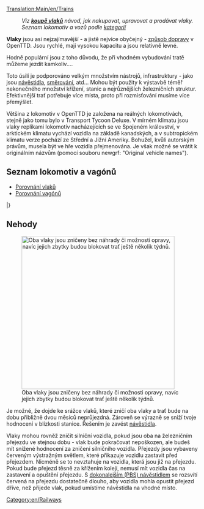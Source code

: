 {{překlad/Cs
|origin= Trains
|from  = en
|to    = cs
|Percentage = 80
}}[[Translation:Main/en/Trains]]{{en/-}}{{cs/Obsah}}
:''Viz '''[[Main/en/Buying trains|koupě vlaků]]''' návod, jak nakupovat, upravovat a prodávat vlaky.''
:''Seznam lokomotiv a vozů podle [[Category/en/Trains|kategorií]]''

'''Vlaky''' jsou asi nejzajímavější - a jistě nejvíce obyčejný - [[Main/en/Vehicles| způsob dopravy]] v OpenTTD. Jsou rychlé, mají vysokou kapacitu a jsou relativně levné.

Hodně populární jsou z toho důvodu, že při vhodném vybudování tratě můžeme jezdit kamkoliv....

Toto úsilí je podporováno velkým množstvím nástrojů, infrastruktury - jako jsou [[Main/cs/Signály|návěstidla]], [[Main/cs/Směrování|směrování]], atd...  Mohou být použity k výstavbě téměř nekonečného množství křížení, stanic a nejrůznějších železničních struktur. Efektivnější trať potřebuje více místa, proto při rozmisťování musíme více přemýšlet.

Většina z lokomotiv v OpenTTD je založena na reálných lokomotivách, stejně jako tomu bylo v Transport Tycoon Deluxe. V mírném klimatu jsou vlaky replikami lokomotiv nacházejících se ve Spojeném království, v arktickém klimatu vychází vozidla na základě kanadských, a v subtropickém klimatu verze pochází ze Střední a Jižní Ameriky. Bohužel, kvůli autorským právům, musela být ve  hře vozidla přejmenována. Je však možné se vrátit k originálním názvům (pomocí souboru newgrf: "Original vehicle names").

==Seznam lokomotiv a vagónů==

* [[Main/en/Train Comparison|Porovnání vlaků]]
* [[Main/en/Carriages Comparison|Porovnání vagónů]]

{{Template:VehicleTable/Start}}
{{Template:VehicleTable/Header|Parní}}
{{Template:VehicleTable/Row
|
*[[File:en/Kirbypaultank.png|Kirby Paul Tank Engine]] [[Main/en/Kirby Paul Tank]]
*[[File:en/Chaneyjubilee.png|Chaney "Jubilee" Engine]] [[Main/en/Chaney "Jubilee"]]
*[[File:en/Ginzua4.png|Ginzu "A4" Engine]] [[Main/en/Ginzu "A4"]]
*[[File:en/Sh8p.png|SH "8P" Engine]] [[Main/en/SH "8P"]]
|
*[[File:en/Wills280.png|Wills 2-8-0 Engine]] [[Main/en/Wills 2-8-0]]
|
*[[File:en/Wills280.png|Wills 2-8-0 Engine]] [[Main/en/Wills 2-8-0]]
|
*[[File:en/Powernautchoochoo.png|Ploddyphut Choo-Choo Engine]] [[Main/en/Ploddyphut Choo-Choo]]
*[[File:en/Ploddyphutchoochoo.png|Powernaut Choo-Choo Engine]] [[Main/en/Powernaut Choo-Choo]]
*[[File:en/Mightymoverchoochoo.png|Might Mover Choo-Choo Engine]] [[Main/en/Mightymover Choo-Choo]]
}}
{{Template:VehicleTable/Header|Dieselové}}
{{Template:VehicleTable/Row
|
*[[File:en/Manleymoreldmu.png|Manley-Morel DMU Engine]] [[Main/en/Manley-Morel DMU]]
*[[File:en/Shhendry25.png|SH/Hendry "25" Engine]] [[Main/en/SH/Hendry "25"]]
*[[File:en/Floss47.png|Floss "47" Engine]] [[Main/en/Floss "47"]]
*[[File:en/Uu37.png|UU "37" Engine]] [[Main/en/UU "37"]]
*[[File:en/Sh125.png|SH "125" Engine]] [[Main/en/SH "125"]]
*[[File:en/Dash.png|"Dash" Engine]] [[Main/en/Dash|"Dash"]]
|
*[[File:en/Mjs250.png|MJS 250 Engine]] [[Main/en/MJS250]]
*[[File:en/Kelling3100.png|Kelling 3100 Engine]] [[Main/en/Kelling 3100]]
*[[File:en/Cs4000.png|CS4000 Engine]] [[Main/en/CS4000]]
*[[File:en/Cs2400.png|CS2400 Engine]] [[Main/en/CS2400]]
*[[File:en/Mjs1000.png|MJS 1000 Engine]] [[Main/en/MJS 1000]]
*[[File:en/Centennial.png|Centennial Engine]] [[Main/en/Centennial]]
*[[File:en/Turnerturbo.png|Turner Turbo]] [[Main/en/Turner Turbo]]
|
*[[File:en/Mjs250.png|MJS 250 Engine]] [[Main/en/MJS250]]
*[[File:en/Kelling3100.png|Kelling 3100 Engine]] [[Main/en/Kelling 3100]]
*[[File:en/Cs4000.png|CS4000 Engine]] [[Main/en/CS4000]]
*[[File:en/Cs2400.png|CS2400 Engine]] [[Main/en/CS2400]]
*[[File:en/Mjs1000.png|MJS 1000 Engine]] [[Main/en/MJS 1000]]
*[[File:en/Centennial.png|Centennial Engine]] [[Main/en/Centennial]]
*[[File:en/Turnerturbo.png|Turner Turbo]] [[Main/en/Turner Turbo]]
|
*[[File:en/Ploddyphutdiesel.png|Ploddyphut Diesel]] [[Main/en/Ploddyphut Diesel]]
*[[File:en/Powernautdiesel.png|Powernaut Diesel]] [[Main/en/Powernaut Diesel]]
}}
{{Template:VehicleTable/Header|Elektrické}}
{{Template:VehicleTable/Row
|
*[[File:en/Sh30.png|SH "30" Engine]] [[Main/en/SH "30"]]
*[[File:en/Sh40.png|SH "40" Engine]] [[Main/en/SH "40"]]
*[[File:en/Tim.png|"T.I.M" Engine]] [[Main/en/T.I.M|"T.I.M."]]
*[[File:en/Asiastar.png|"Asiastar" Engine]] [[Main/en/AsiaStar|"AsiaStar"]]
|
None
|
None
|
None
}}
{{Template:VehicleTable/Header|Monorail}}
{{Template:VehicleTable/Row
|
*[[File:en/X2001.png|X2001 Monorail Engine]] [[Main/en/X2001|'X2001']]
*[[File:en/Millenniumz1.png|Milennium 'Z1' Monorail Engine]] [[Main/en/Millennium Z1|'Millennium Z1']]
|
*[[File:en/X2001.png|X2001 Monorail Engine]] [[Main/en/X2001|'X2001']]
*[[File:en/Millenniumz1.png|Milennium 'Z1' Monorail Engine]] [[Main/en/Millennium Z1|'Millennium Z1']]
|
*[[File:en/X2001.png|X2001 Monorail Engine]] [[Main/en/X2001|'X2001']]
*[[File:en/Millenniumz1.png|Milennium 'Z1' Monorail Engine]] [[Main/en/Millennium Z1|'Millennium Z1']]
|
*[[File:en/Wizzowowz99.png|Wizzowow 'Z99' Monorail Engine]] [[Main/en/Wizzowow Z99]]
}}
{{Template:VehicleTable/Header|MagLev}}
{{Template:VehicleTable/Row
|
*[[File:en/Lev1leviathan.png|MagLev Engine 1: Leviathan]] [[Main/en/Lev1 'Leviathan']]
*[[File:en/Lev2cyclops.png|MagLev Engine 2: Cyclops]] [[Main/en/Lev2 'Cyclops']]
*[[File:en/Lev3pegasus.png|MagLev Engine 3: Pegasus]] [[Main/en/Lev3 'Pegasus']]
*[[File:en/Lev4chimaerarhead.png|MagLev Engine 4: Chimaera (front)]] [[Main/en/Lev4 'Chimaera']]
|
*[[File:en/Lev1leviathan.png|MagLev Engine 1: Leviathan]] [[Main/en/Lev1 'Leviathan']]
*[[File:en/Lev2cyclops.png|MagLev Engine 2: Cyclops]] [[Main/en/Lev2 'Cyclops']]
*[[File:en/Lev3pegasus.png|MagLev Engine 3: Pegasus]] [[Main/en/Lev3 'Pegasus']]
*[[File:en/Lev4chimaerarhead.png|MagLev Engine 4: Chimaera (front)]] [[Main/en/Lev4 'Chimaera']]
|
*[[File:en/Lev1leviathan.png|MagLev Engine 1: Leviathan]] [[Main/en/Lev1 'Leviathan']]
*[[File:en/Lev2cyclops.png|MagLev Engine 2: Cyclops]] [[Main/en/Lev2 'Cyclops']]
*[[File:en/Lev3pegasus.png|MagLev Engine 3: Pegasus]] [[Main/en/Lev3 'Pegasus']]
*[[File:en/Lev4chimaerarhead.png|MagLev Engine 4: Chimaera (front)]] [[Main/en/Lev4 'Chimaera']]
|
*[[File:en/Wizzowowrocketeer.png|Toyland Wizzowow Rocketeer]] [[Main/en/Wizzowow Rocketeer]]
}}
{{Template:VehicleTable/Header|Vagóny}}
{{Template:VehicleTable/Row
|
*[[File:en/Passengercarriage.png|Standard Passenger Carriage]] [[Main/en/Passenger Carriage]]
*[[File:en/Mailvan.png|Standard Mail Van]] [[Main/en/Mail Van]]
*[[File:en/Coaltruck.png|Standard Coal Truck]] [[Main/en/Coal Car]]
*[[File:en/Oiltanker.png|Standard Oil Tanker]] [[Main/en/Oil Tanker]]
*[[File:en/Livestockvan.png|Standard Livestock Van]] [[Main/en/Livestock Van]]
*[[File:en/Goodsvan.png|Standard Goods Van]] [[Main/en/Goods Van]]
*[[File:en/Grainhopper.png|Standard Grain Hopper]] [[Main/en/Grain Hopper]]
*[[File:en/Woodtruck.png|Standard Wood Truck]] [[Main/en/Wood Truck]]
*[[File:en/Ironorehopper.png|Standard Iron Ore Hopper]] [[Main/en/Iron Ore Hopper]]
*[[File:en/Steeltruck.png|Standard Steel Truck]] [[Main/en/Steel Truck]]
*[[File:en/Armouredvan.png|Standard Armoured Van]] [[Main/en/Armoured Van]]
|
*[[File:en/Passengercarriagex.png|Tropical and Sub-arctic Passenger Carriage]] [[Main/en/Passenger Carriage]]
*[[File:en/Mailvan.png|Standard Mail Van]] [[Main/en/Mail Van]]
*[[File:en/Coaltruck.png|Standard Coal Truck]] [[Main/en/Coal Car]]
*[[File:en/Oiltanker.png|Standard Oil Tanker]] [[Main/en/Oil Tanker]]
*[[File:en/Livestockvan.png|Standard Livestock Van]] [[Main/en/Livestock Van]]
*[[File:en/Goodsvan.png|Standard Goods Van]] [[Main/en/Goods Van]]
*[[File:en/Grainhopper.png|Standard Grain Hopper]] [[Main/en/Grain Hopper]]
*[[File:en/Woodtruck.png|Standard Wood Truck]] [[Main/en/Wood Truck]]
*[[File:en/Armouredvan.png|Standard Armoured Van]] [[Main/en/Armoured Van]]
*[[File:en/Foodvan.png|Tropical and Sub-arctic Food Van]] [[Main/en/Food Van]]
*[[File:en/Papertruck.png|Tropical and Sub-arctic Paper Truck]] [[Main/en/Paper Truck]]
|
*[[File:en/Passengercarriagex.png|Tropical and Sub-arctic Passenger Carriage]] [[Main/en/Passenger Carriage]]
*[[File:en/Mailvan.png|Standard Mail Van]] [[Main/en/Mail Van]]
*[[File:en/Oiltanker.png|Standard Oil Tanker]] [[Main/en/Oil Tanker]]
*[[File:en/Goodsvan.png|Standard Goods Van]] [[Main/en/Goods Van]]
*[[File:en/Grainhopper.png|Standard Grain Hopper]] [[Main/en/Grain Hopper]]
*[[File:en/Woodtruck.png|Standard Wood Truck]] [[Main/en/Wood Truck]]
*[[File:en/Armouredvan.png|Standard Armoured Van]] [[Main/en/Armoured Van]]
*[[File:en/Foodvan.png|Tropical and Sub-arctic Food Van]] [[Main/en/Food Van]]
*[[File:en/Copperorehopper.png|Tropical Copper Ore Hopper]] [[Main/en/Copper Ore Hopper]]
*[[File:en/Watertanker.png|Tropical Water Tanker]] [[Main/en/Water Tanker]]
*[[File:en/Fruittruck.png|Tropical Fruit Truck]] [[Main/en/Fruit Truck]]
*[[File:en/Rubbertruck.png|Tropcial Rubber Truck]] [[Main/en/Rubber Truck]]
|
*[[File:en/Passengercarriagetoyland.png|Standard Passenger Carriage]] [[Main/en/Passenger Carriage]]
*[[File:en/Mailvanx.png|Standard Mail Van]] [[Main/en/Mail Van]]
*[[File:en/Sugartruck.png|Toyland Sugar Truck]] [[Main/en/Sugar Truck]]
*[[File:en/Candyflosshopper.png|Toyland Candyfloss Hopper]] [[Main/en/Candyfloss Hopper]]
*[[File:en/Toffeehopper.png|Toyland Toffee Hopper]] [[Main/en/Toffee Hopper]]
*[[File:en/Bubblevan.png|Toyland Bubble Van]] [[Main/en/Bubble Van]]
*[[File:en/Colatanker.png|Toyland Cola Tanker]] [[Main/en/Cola Tanker]]
*[[File:en/Sweetvan.png|Toyland Sweet Van]] [[Main/en/Sweet Van]]
*[[File:en/Toyvan.png|Toyland Toy Van]] [[Main/en/Toy Van]]
*[[File:en/Batterytruck.png|Toyland Battery Truck]] [[Main/en/Battery Truck]]
*[[File:en/Fuzzydrinktruck.png|Toyland Fuzzy Drink Truck]] [[Main/en/Fizzy Drink Truck]]
*[[File:en/Plastictruck.png|Toyland Plastic Truck]] [[Main/en/Plastic Truck]]
}}
|}

==Nehody==

[[File:en/ZnicenyVlak.png|thumb|400px|Oba vlaky jsou zničeny bez náhrady či možnosti opravy, navíc jejich zbytky budou blokovat trať ještě několik týdnů.]]

Je možné, že dojde ke srážce vlaků, které zničí oba vlaky a trať bude na dobu přibližně dvou měsíců neprůjezdná. Zároveň se výrazně se sníží tvoje hodnocení v blízkosti stanice. Řešením je zavést [[Main/cs/Signály|návěstidla]].

Vlaky mohou rovněž zničit silniční vozidla, pokud jsou oba na železničním přejezdu ve stejnou dobu - vlak bude pokračovat nepoškozen, ale budeš mít snížené hodnocení za zničení silničního vozidla. Přejezdy jsou vybaveny červeným výstražným světlem, které přikazuje vozidlu zastavit před přejezdem. Nicméně se to nevztahuje na vozidla, která jsou již na přejezdu. Pokud bude přejezd těsně za křížením kolejí, nemusí mít vozidla čas na zastavení a opuštění přejezdu. S [[Main/en/Signály/Cs#Dokonalejší (PBS) návěstidlo| dokonalejším (PBS) návěstidlem]] se rozsvítí červená na přejezdu dostatečně dlouho, aby vozidla mohla opustit přejezd dříve, než přijede vlak, pokud umístíme návěstidla na vhodné místo.

[[Category:en/Railways]]
